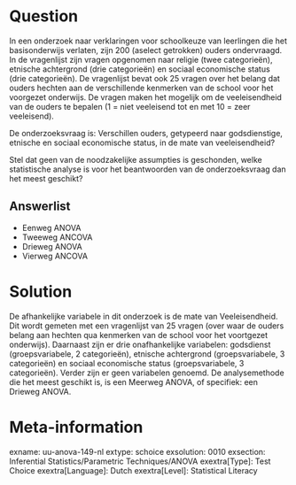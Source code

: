 
Question
========
In een onderzoek naar verklaringen voor schoolkeuze van leerlingen die het basisonderwijs verlaten, zijn 200 (aselect getrokken) ouders ondervraagd. In de vragenlijst zijn vragen opgenomen naar religie (twee categorieën), etnische achtergrond (drie categorieën) en sociaal economische status (drie categorieën). De vragenlijst bevat ook 25 vragen over het belang dat ouders hechten aan de verschillende kenmerken van de school voor het voorgezet onderwijs. De vragen maken het mogelijk om de veeleisendheid van de ouders te bepalen (1 = niet veeleisend tot en met 10 = zeer veeleisend). 

De onderzoeksvraag is: 
Verschillen ouders, getypeerd naar godsdienstige, etnische en sociaal economische status, in de mate van veeleisendheid?

Stel dat geen van de noodzakelijke assumpties is geschonden, welke statistische analyse is voor het beantwoorden van de onderzoeksvraag dan het meest geschikt?

Answerlist
----------
* Eenweg ANOVA
* Tweeweg ANCOVA
* Drieweg ANOVA
* Vierweg ANCOVA


Solution
========
De afhankelijke variabele in dit onderzoek is de mate van Veeleisendheid. Dit wordt gemeten met een vragenlijst van 25 vragen (over waar de ouders belang aan hechten qua kenmerken van de school voor het voortgezet onderwijs). Daarnaast zijn er drie onafhankelijke variabelen: godsdienst (groepsvariabele, 2 categorieën), etnische achtergrond (groepsvariabele, 3 categorieën) en sociaal economische status (groepsvariabele, 3 categorieën). Verder zijn er geen variabelen genoemd.
De analysemethode die het meest geschikt is, is een Meerweg ANOVA, of specifiek: een Drieweg ANOVA.


Meta-information
================
exname: uu-anova-149-nl
extype: schoice
exsolution: 0010
exsection: Inferential Statistics/Parametric Techniques/ANOVA
exextra[Type]: Test Choice
exextra[Language]: Dutch
exextra[Level]: Statistical Literacy
